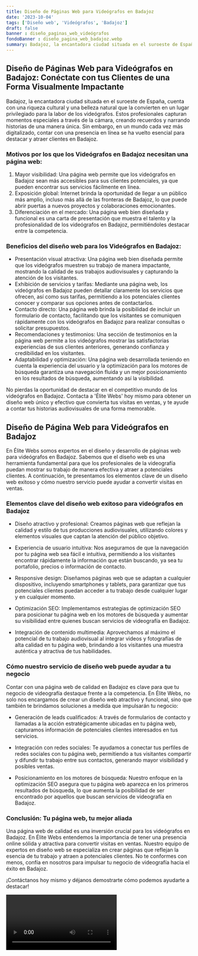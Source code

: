 ```yaml
---
title: Diseño de Páginas Web para Videógrafos en Badajoz
date: '2023-10-04'
tags: ['Diseño web', 'Videógrafos', 'Badajoz']
draft: false
banner : diseño_paginas_web_videógrafos
fondoBanner : diseño_pagina_web_badajoz.webp
summary: Badajoz, la encantadora ciudad situada en el suroeste de España, cuenta con una riqueza cultural y una belleza natural que la convierten en un lugar privilegiado para la labor de los videógrafos. Estos profesionales capturan momentos especiales a través de la cámara, creando recuerdos y narrando historias de una manera única. Sin embargo, en un mundo cada vez más digitalizado, contar con una presencia en línea se ha vuelto esencial para destacar y atraer clientes en Badajoz.
---
```


## Diseño de Páginas Web para Videógrafos en Badajoz: Conéctate con tus Clientes de una Forma Visualmente Impactante

Badajoz, la encantadora ciudad situada en el suroeste de España, cuenta con una riqueza cultural y una belleza natural que la convierten en un lugar privilegiado para la labor de los videógrafos. Estos profesionales capturan momentos especiales a través de la cámara, creando recuerdos y narrando historias de una manera única. Sin embargo, en un mundo cada vez más digitalizado, contar con una presencia en línea se ha vuelto esencial para destacar y atraer clientes en Badajoz.

### Motivos por los que los Videógrafos en Badajoz necesitan una página web:

1. Mayor visibilidad: Una página web permite que los videógrafos en Badajoz sean más accesibles para sus clientes potenciales, ya que pueden encontrar sus servicios fácilmente en línea.  
2. Exposición global: Internet brinda la oportunidad de llegar a un público más amplio, incluso más allá de las fronteras de Badajoz, lo que puede abrir puertas a nuevos proyectos y colaboraciones emocionantes.  
3. Diferenciación en el mercado: Una página web bien diseñada y funcional es una carta de presentación que muestra el talento y la profesionalidad de los videógrafos en Badajoz, permitiéndoles destacar entre la competencia.

### Beneficios del diseño web para los Videógrafos en Badajoz:

- Presentación visual atractiva: Una página web bien diseñada permite que los videógrafos muestren su trabajo de manera impactante, mostrando la calidad de sus trabajos audiovisuales y capturando la atención de los visitantes.  
- Exhibición de servicios y tarifas: Mediante una página web, los videógrafos en Badajoz pueden detallar claramente los servicios que ofrecen, así como sus tarifas, permitiendo a los potenciales clientes conocer y comparar sus opciones antes de contactarlos.  
- Contacto directo: Una página web brinda la posibilidad de incluir un formulario de contacto, facilitando que los visitantes se comuniquen rápidamente con los videógrafos en Badajoz para realizar consultas o solicitar presupuestos.  
- Recomendaciones y testimonios: Una sección de testimonios en la página web permite a los videógrafos mostrar las satisfactorias experiencias de sus clientes anteriores, generando confianza y credibilidad en los visitantes.  
- Adaptabilidad y optimización: Una página web desarrollada teniendo en cuenta la experiencia del usuario y la optimización para los motores de búsqueda garantiza una navegación fluida y un mejor posicionamiento en los resultados de búsqueda, aumentando así la visibilidad.

No pierdas la oportunidad de destacar en el competitivo mundo de los videógrafos en Badajoz. Contacta a 'Élite Webs' hoy mismo para obtener un diseño web único y efectivo que convierta tus visitas en ventas, y te ayude a contar tus historias audiovisuales de una forma memorable.

<GifSeo />

<Cta />

## Diseño de Página Web para Videógrafos en Badajoz

En Élite Webs somos expertos en el diseño y desarrollo de páginas web para videógrafos en Badajoz. Sabemos que el diseño web es una herramienta fundamental para que los profesionales de la videografía puedan mostrar su trabajo de manera efectiva y atraer a potenciales clientes. A continuación, te presentamos los elementos clave de un diseño web exitoso y cómo nuestro servicio puede ayudar a convertir visitas en ventas.

### Elementos clave del diseño web exitoso para videógrafos en Badajoz

- Diseño atractivo y profesional: Creamos páginas web que reflejan la calidad y estilo de tus producciones audiovisuales, utilizando colores y elementos visuales que captan la atención del público objetivo.

- Experiencia de usuario intuitiva: Nos aseguramos de que la navegación por tu página web sea fácil e intuitiva, permitiendo a los visitantes encontrar rápidamente la información que están buscando, ya sea tu portafolio, precios o información de contacto.

- Responsive design: Diseñamos páginas web que se adaptan a cualquier dispositivo, incluyendo smartphones y tablets, para garantizar que tus potenciales clientes puedan acceder a tu trabajo desde cualquier lugar y en cualquier momento.

- Optimización SEO: Implementamos estrategias de optimización SEO para posicionar tu página web en los motores de búsqueda y aumentar su visibilidad entre quienes buscan servicios de videografía en Badajoz. 

- Integración de contenido multimedia: Aprovechamos al máximo el potencial de tu trabajo audiovisual al integrar videos y fotografías de alta calidad en tu página web, brindando a los visitantes una muestra auténtica y atractiva de tus habilidades.

### Cómo nuestro servicio de diseño web puede ayudar a tu negocio

Contar con una página web de calidad en Badajoz es clave para que tu negocio de videografía destaque frente a la competencia. En Élite Webs, no solo nos encargamos de crear un diseño web atractivo y funcional, sino que también te brindamos soluciones a medida que impulsarán tu negocio:

- Generación de leads cualificados: A través de formularios de contacto y llamadas a la acción estratégicamente ubicadas en tu página web, capturamos información de potenciales clientes interesados en tus servicios.

- Integración con redes sociales: Te ayudamos a conectar tus perfiles de redes sociales con tu página web, permitiendo a tus visitantes compartir y difundir tu trabajo entre sus contactos, generando mayor visibilidad y posibles ventas.

- Posicionamiento en los motores de búsqueda: Nuestro enfoque en la optimización SEO asegura que tu página web aparezca en los primeros resultados de búsqueda, lo que aumenta la posibilidad de ser encontrado por aquellos que buscan servicios de videografía en Badajoz.

### Conclusión: Tu página web, tu mejor aliada

Una página web de calidad es una inversión crucial para los videógrafos en Badajoz. En Élite Webs entendemos la importancia de tener una presencia online sólida y atractiva para convertir visitas en ventas. Nuestro equipo de expertos en diseño web se especializa en crear páginas que reflejan la esencia de tu trabajo y atraen a potenciales clientes. No te conformes con menos, confía en nosotros para impulsar tu negocio de videografía hacia el éxito en Badajoz.

¡Contáctanos hoy mismo y déjanos demostrarte cómo podemos ayudarte a destacar!

<Video />

<CtaBot job='Videógrafos' city='Badajoz'/>

<Gmaps query='Badajoz+españa+maps' />